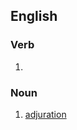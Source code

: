 ==English==

===Verb===
{{head|en|present participle}}

# {{present participle of|adjure|lang=en|nocat=1}}

===Noun===
{{en-noun}}

# [[adjuration]]